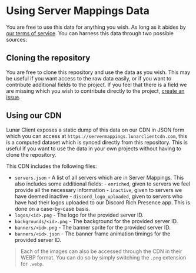 # Using Server Mappings Data

You are free to use this data for anything you wish. As long as it abides by [our terms of service](https://www.lunarclient.com/terms). You can harness this data through two possible sources:

## Cloning the repository

You are free to clone this repository and use the data as you wish. This may be useful if you want access to the raw data easily, or if you want to contribute additional fields to the project. If you feel that there is a field we are missing which you wish to contribute directly to the project, [create an issue](https://github.com/LunarClient/ServerMappings/issues/new).

## Using our CDN

Lunar Client exposes a static dump of this data on our CDN in JSON form which you can access at `https://servermappings.lunarclientcdn.com`, this is a computed dataset which is synced directly from this repository. This is useful if you want to use the data in your own projects without having to clone the repository.

This CDN includes the following files:

-   `servers.json` - A list of all servers which are in Server Mappings. This also includes some additional fields:
        - `enriched`, given to servers we feel provide all the necessary information
        - `inactive`, given to servers we have deemed inactive
        - `discord_logo_uploaded`, given to servers who have had their logos uploaded to our Discord Rich Presence app. This is done on a case-by-case basis.
-   `logos/<id>.png` - The logo for the provided server ID.
-   `backgrounds/<id>.png` - The background for the provided server ID.
-   `banners/<id>.png` - The banner sprite for the provided server ID.
-   `banners/<id>.json` - The banner frame animation timings for the provided server ID.

> Each of the images can also be accessed through the CDN in their WEBP format. You can do so by simply switching the `.png` extension for `.webp`.
